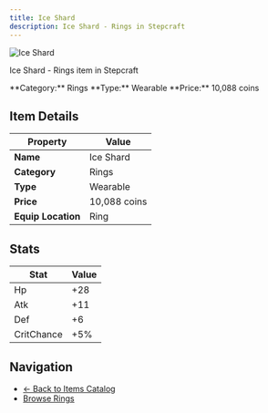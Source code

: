 ```yaml
---
title: Ice Shard
description: Ice Shard - Rings in Stepcraft
---
```


<div className="flex items-start gap-6 mb-8">
  <div className="flex-shrink-0">
    <img src="/assets/resources/trinketry/rings/ice_shard.png" alt="Ice Shard" className="w-24 h-24 border rounded-lg" />
  </div>
  <div className="flex-1">
    <div className="space-y-2">
      <p className="text-lg text-muted-foreground">Ice Shard - Rings item in Stepcraft</p>
      <div className="flex flex-wrap gap-4 text-sm">
        <span className="px-2 py-1 bg-blue-100 dark:bg-blue-900 rounded-md">
          **Category:** Rings
        </span>
        <span className="px-2 py-1 bg-green-100 dark:bg-green-900 rounded-md">
          **Type:** Wearable
        </span>
        <span className="px-2 py-1 bg-yellow-100 dark:bg-yellow-900 rounded-md">
          **Price:** 10,088 coins
        </span>
      </div>
    </div>
  </div>
</div>

## Item Details

| Property | Value |
|----------|-------|
| **Name** | Ice Shard |
| **Category** | Rings |
| **Type** | Wearable |
| **Price** | 10,088 coins |
| **Equip Location** | Ring |



## Stats

| Stat | Value |
|------|-------|
| Hp | +28 |
| Atk | +11 |
| Def | +6 |
| CritChance | +5% |


## Navigation

- [← Back to Items Catalog](/docs/items)
- [Browse Rings](/docs/items#rings)
